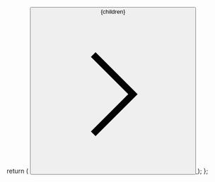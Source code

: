   return (
    <a className="group" href="/quickstart">
      <button className="flex items-center space-x-1 font-medium px-4 py-1 bg-primary-dark rounded-xl group-hover:opacity-[0.9] text-white group-hover:opacity-[0.9]">
        <span>{children}</span>
        <svg
          xmlns="http://www.w3.org/2000/svg"
          width={20}
          height={20}
          viewBox="0 0 24 24"
          fill="none"
          stroke="currentColor"
          strokeWidth={2}
          strokeLinecap="round"
          strokeLinejoin="round"
          className="w-3 h-3"
        >
          <path d="m9 18 6-6-6-6" />
        </svg>
      </button>
    </a>
  );
};
